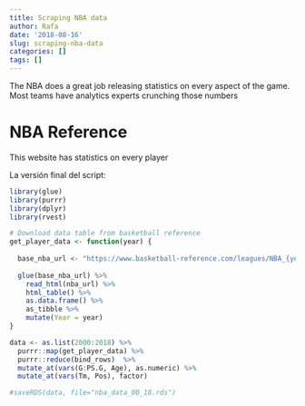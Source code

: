 ```yaml
---
title: Scraping NBA data
author: Rafa
date: '2018-08-16'
slug: scraping-nba-data
categories: []
tags: []
---
```



The NBA does a great job releasing statistics on every aspect of the game. Most teams have analytics experts crunching those numbers




# NBA Reference
This website has statistics on every player 




La versión final del script:
```r
library(glue)
library(purrr)
library(dplyr)
library(rvest)

# Download data table from basketball reference
get_player_data <- function(year) {
  
  base_nba_url <- "https://www.basketball-reference.com/leagues/NBA_{year}_per_game.html"
  
  glue(base_nba_url) %>% 
    read_html(nba_url) %>% 
    html_table() %>% 
    as.data.frame() %>% 
    as_tibble %>% 
    mutate(Year = year)
}

data <- as.list(2000:2018) %>% 
  purrr::map(get_player_data) %>% 
  purrr::reduce(bind_rows)  %>% 
  mutate_at(vars(G:PS.G, Age), as.numeric) %>% 
  mutate_at(vars(Tm, Pos), factor) 

#saveRDS(data, file="nba_data_00_18.rds")
```